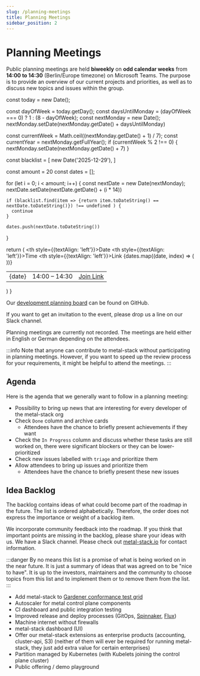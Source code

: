```yaml
---
slug: /planning-meetings
title: Planning Meetings
sidebar_position: 2
---
```


# Planning Meetings

Public planning meetings are held **biweekly** on **odd calendar weeks** from **14:00 to 14:30** (Berlin/Europe timezone) on Microsoft Teams. The purpose is to provide an overview of our current projects and priorities, as well as to discuss new topics and issues within the group.

  const today = new Date();

  const dayOfWeek = today.getDay();
  const daysUntilMonday = (dayOfWeek === 0) ? 1 : (8 - dayOfWeek);
  const nextMonday = new Date();
  nextMonday.setDate(nextMonday.getDate() + daysUntilMonday)

  const currentWeek = Math.ceil((nextMonday.getDate() + 1) / 7);
  const currentYear = nextMonday.getFullYear();
  if (currentWeek % 2 !== 0) {
    nextMonday.setDate(nextMonday.getDate() + 7)
  }

  const blacklist = [
    new Date('2025-12-29'),
  ]

  const amount = 20
  const dates = [];

  for (let i = 0; i < amount; i++) {
    const nextDate = new Date(nextMonday);
    nextDate.setDate(nextDate.getDate() + (i * 14))

    if (blacklist.find(item => {return item.toDateString() == nextDate.toDateString()}) !== undefined ) {
      continue
    }

    dates.push(nextDate.toDateString())
  }

  return (
    <table>
      <thead>
        <tr>
          <th style={{textAlign: 'left'}}>Date</th>
          <th style={{textAlign: 'left'}}>Time</th>
          <th style={{textAlign: 'left'}}>Link</th>
        </tr>
      </thead>
      <tbody>
        {dates.map((date, index) => (
          <tr>
            <td key={index}>{date}</td>
            <td >14:00 – 14:30</td>
            <td><a href="https://teams.microsoft.com/l/meetup-join/19%3ameeting_ZTVmNWFkYjYtMzVmYi00ZTMxLTk5ZTUtMGFjYjU2OTk0MjQz%40thread.v2/0?context=%7b%22Tid%22%3a%22f9d9b921-8f78-466d-95fd-4495e73d8d65%22%2c%22Oid%22%3a%228ac2a791-e637-4a90-8505-0a1ee175ebfc%22%7d" target="_blank">Join Link</a></td>
          </tr>
        ))}
      </tbody>
    </table>
  )
}

<PlanningMeetingDatesTable />

Our [development planning board](https://github.com/orgs/metal-stack/projects/34) can be found on GitHub.

If you want to get an invitation to the event, please drop us a line on our Slack channel.

Planning meetings are currently not recorded. The meetings are held either in English or German depending on the attendees.

:::info
Note that anyone can contribute to metal-stack without participating in planning meetings. However, if you want to speed up the review process for your requirements, it might be helpful to attend the meetings.
:::

## Agenda

Here is the agenda that we generally want to follow in a planning meeting:

- Possibility to bring up news that are interesting for every developer of the metal-stack org
- Check `Done` column and archive cards
  - Attendees have the chance to briefly present achievements if they want
- Check the `In Progress` column and discuss whether these tasks are still worked on, there were significant blockers or they can be lower-prioritized
- Check new issues labelled with `triage` and prioritize them
- Allow attendees to bring up issues and prioritize them
  - Attendees have the chance to briefly present these new issues

## Idea Backlog

The backlog contains ideas of what could become part of the roadmap in the future. The list is ordered alphabetically. Therefore, the order does not express the importance or weight of a backlog item.

We incorporate community feedback into the roadmap. If you think that important points are missing in the backlog, please share your ideas with us. We have a Slack channel. Please check out [metal-stack.io](https://metal-stack.io) for contact information.

:::danger
By no means this list is a promise of what is being worked on in the near future. It is just a summary of ideas that was agreed on to be "nice to have". It is up to the investors, maintainers and the community to choose topics from this list and to implement them or to remove them from the list.
:::

- Add metal-stack to [Gardener conformance test grid](https://testgrid.k8s.io/gardener-all)
- Autoscaler for metal control plane components
- CI dashboard and public integration testing
- Improved release and deploy processes (GitOps, [Spinnaker](https://spinnaker.io/), [Flux](https://fluxcd.io/))
- Machine internet without firewalls
- metal-stack dashboard (UI)
- Offer our metal-stack extensions as enterprise products (accounting, cluster-api, S3) (neither of them will ever be required for running metal-stack, they just add extra value for certain enterprises)
- Partition managed by Kubernetes (with Kubelets joining the control plane cluster)
- Public offering / demo playground

